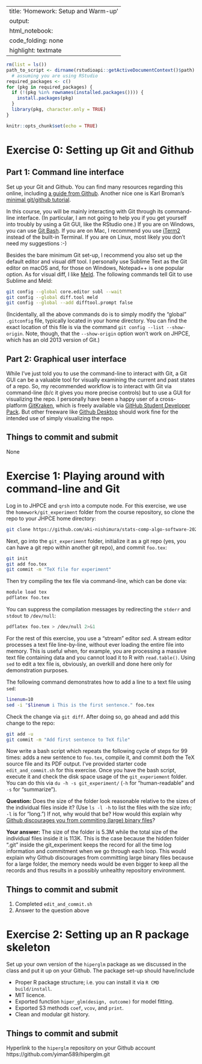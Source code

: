 

---
title: 'Homework: Setup and Warm-up'
output:
  html_notebook: 
    code_folding: none
    highlight: textmate
---


```r
rm(list = ls())
path_to_script <- dirname(rstudioapi::getActiveDocumentContext()$path) 
  # assuming you are using RStudio
required_packages <- c()
for (pkg in required_packages) {
  if (!(pkg %in% rownames(installed.packages()))) {
    install.packages(pkg)
  }
  library(pkg, character.only = TRUE)
}

knitr::opts_chunk$set(echo = TRUE)
```


# Exercise 0: Setting up Git and Github

## Part 1: Command line interface 

Set up your Git and Github. 
You can find many resources regarding this online, including [a guide from Github](https://docs.github.com/en/get-started/quickstart/set-up-git).
Another nice one is Karl Broman's [minimal git/github tutorial](https://kbroman.org/github_tutorial/).

In this course, you will be mainly interacting with Git through its command-line interface. 
(In particular, I am not going to help you if you get yourself into troubly by using a Git GUI, like the RStudio one.)
If you are on Windows, you can use [Git Bash](https://www.atlassian.com/git/tutorials/git-bash). 
If you are on Mac, I recommend you use [iTerm2](https://iterm2.com/) instead of the built-in Terminal. 
If you are on Linux, most likely you don't need my suggestions :-)

Besides the bare minimum Git set-up, I recommend you also set up the default editor and visual diff tool. 
I personally use Sublime Text as the Git editor on macOS and, for those on Windows, Notepad++ is one popular option. As for visual diff, I like [Meld](https://meldmerge.org/).
The following commands tell Git to use Sublime and Meld:

```bash
git config --global core.editor subl --wait
git config --global diff.tool meld
git config --global --add difftool.prompt false
```

(Incidentally, all the above commands do is to simply modify the "global" `.gitconfig` file, typically located in your home directory. You can find the exact location of this file is via the command `git config --list --show-origin`. Note, though, that the `--show-origin` option won't work on JHPCE, which has an old 2013 version of Git.)

## Part 2: Graphical user interface

While I've just told you to use the command-line to interact with Git, a Git GUI can be a valuable tool for visually examining the current and past states of a repo.
So, my recommended workflow is to interact with Git via command-line (b/c it gives you more precise controls) but to use a GUI for visualizing the repo. 
I personally have been a happy user of a cross-platform [GitKraken](https://www.gitkraken.com/), which is freely available via [GitHub Student Developer Pack](https://education.github.com/pack/). 
But other freeware like [Github Desktop](https://desktop.github.com/) should work fine for the intended use of simply visualizing the repo. 

## Things to commit and submit

None



# Exercise 1: Playing around with command-line and Git

Log in to JHPCE and `qrsh` into a compute node. 
For this exercise, we use the `homework/git_experiment` folder from the course repository, so clone the repo to your JHPCE home directory:

```bash
git clone https://github.com/aki-nishimura/stats-comp-algo-software-2023
```

Next, go into the `git_experiment` folder, initialize it as a git repo (yes, you can have a git repo within another git repo), and commit `foo.tex`:

```bash
git init
git add foo.tex
git commit -m "TeX file for experiment" 
```

Then try compiling the tex file via command-line, which can be done via:

```bash
module load tex
pdflatex foo.tex
``` 

You can suppress the compilation messages by redirecting the `stderr` and `stdout` to `/dev/null`:
```bash
pdflatex foo.tex > /dev/null 2>&1
```

For the rest of this exercise, you use a "stream" editor _sed_. 
A stream editor processes a text file line-by-line, without ever loading the entire file into memory. 
This is useful when, for example, you are processing a massive text file containing data and you cannot load it to R with `read.table()`.
Using `sed` to edit a tex file is, obviously, an overkill and done here only for demonstration purposes.

The following command demonstrates how to add a line to a text file using `sed`: 

```bash
linenum=10
sed -i "$linenum i This is the first sentence." foo.tex
```

Check the change via `git diff`. After doing so, go ahead and add this change to the repo:

```bash
git add -u
git commit -m "Add first sentence to TeX file"
```

Now write a bash script which repeats the following cycle of steps for 99 times: adds a new sentence to `foo.tex`, compile it, and commit *both* the TeX source file and its PDF output. I've provided starter code `edit_and_commit.sh` for this exercise. Once you have the bash script, execute it and check the disk space usage of the `git_experiement` folder. You can do this via `du -h -s git_experiment/` (`-h` for "human-readable" and `-s` for "summarize"). 

**Question:** Does the size of the folder look reasonable relative to the sizes of the individual files inside it? (Use `ls -l -h` to list the files with the size info; `-l` is for "long.") If not, why would that be? How would this explain why [Github discourages you from commiting (large) binary files](https://docs.github.com/en/repositories/working-with-files/managing-large-files/about-large-files-on-github)?

**Your answer:** The size of the folder is 5.3M while the total size of the individual files inside it is 113K. This is the case because the hidden folder “.git” inside the git_experiment keeps the record for all the time log information and commitment when we go through each loop. This would explain why Github discourages from committing large binary files because for a large folder, the memory needs would be even bigger to keep all the records and thus results in a possibly unhealthy repository environment.

## Things to commit and submit

1. Completed `edit_and_commit.sh`
2. Answer to the question above



# Exercise 2: Setting up an R package skeleton

Set up your own version of the `hiperglm` package as we discussed in the class and put it up on your Github. The package set-up should have/include

* Proper R package structure; i.e. you can install it via `R CMD build/install`.
* MIT licence.
* Exported function `hiper_glm(design, outcome)` for model fitting.
* Exported S3 methods `coef`, `vcov`, and `print`.
* Clean and modular git history.

## Things to commit and submit

Hyperlink to the `hiperglm` repository on your Github account
https://github.com/yiman589/hiperglm.git